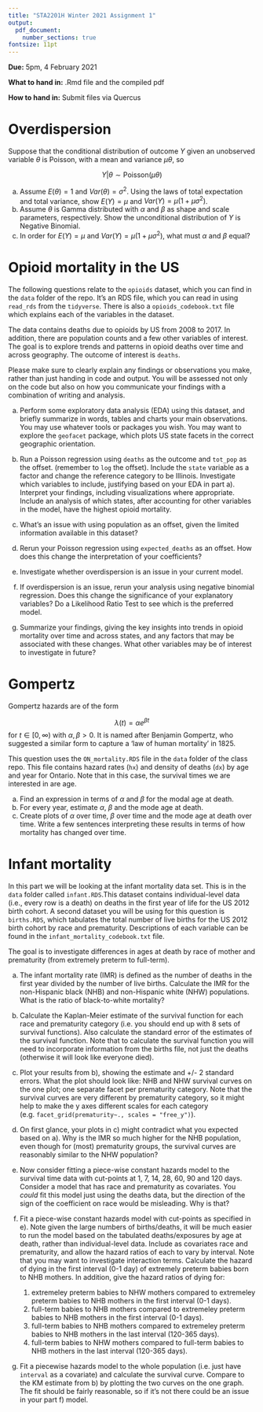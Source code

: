 ```yaml
---
title: "STA2201H Winter 2021 Assignment 1"
output: 
  pdf_document:
    number_sections: true
fontsize: 11pt
---
```


**Due:** 5pm, 4 February 2021

**What to hand in:** .Rmd file and the compiled pdf

**How to hand in:** Submit files via Quercus


# Overdispersion

Suppose that the conditional distribution of outcome $Y$ given an unobserved variable $\theta$ is Poisson, with a mean and variance $\mu\theta$, so 

$$
Y|\theta \sim  \text{Poisson}(\mu\theta)
$$

a) Assume $E(\theta) = 1$ and $Var(\theta) = \sigma^2$. Using the laws of total expectation and total variance, show $E(Y) = \mu$ and $Var(Y) = \mu (1+ \mu\sigma^2)$. 
b) Assume $\theta$ is Gamma distributed with $\alpha$ and $\beta$ as shape and scale parameters, respectively. Show the unconditional distribution of $Y$ is Negative Binomial.
c) In order for $E(Y) = \mu$ and $Var(Y) = \mu (1+ \mu\sigma^2)$, what must $\alpha$ and $\beta$ equal?

\newpage

# Opioid mortality in the US

The following questions relate to the `opioids` dataset, which you can find in the `data` folder of the repo. It's an RDS file, which you can read in using `read_rds` from the `tidyverse`. There is also a `opioids_codebook.txt` file which explains each of the variables in the dataset. 

The data contains deaths due to opioids by US from 2008 to 2017. In addition, there are population counts and a few other variables of interest. The goal is to explore trends and patterns in opioid deaths over time and across geography. The outcome of interest is `deaths`. 

Please make sure to clearly explain any findings or observations you make, rather than just handing in code and output. You will be assessed not only on the code but also on how you communicate your findings with a combination of writing and analysis. 

a) Perform some exploratory data analysis (EDA) using this dataset, and briefly summarize in words, tables and charts your main observations. You may use whatever tools or packages you wish. You may want to explore the `geofacet` package, which plots US state facets in the correct geographic orientation. 

b) Run a Poisson regression using `deaths` as the outcome and `tot_pop` as the offset. (remember to `log` the offset). Include the `state` variable as a factor and change the reference category to be Illinois. Investigate which variables to include, justifying based on your EDA in part a). Interpret your findings, including visualizations where appropriate. Include an analysis of which states, after accounting for other variables in the model, have the highest opioid mortality. 

c) What's an issue with using population as an offset, given the limited information available in this dataset? 

d) Rerun your Poisson regression using `expected_deaths` as an offset. How does this change the interpretation of your coefficients? 

e) Investigate whether overdispersion is an issue in your current model. 

f) If overdispersion is an issue, rerun your analysis using negative binomial regression. Does this change the significance of your explanatory variables? Do a Likelihood Ratio Test to see which is the preferred model. 

g) Summarize your findings, giving the key insights into trends in opioid mortality over time and across states, and any factors that may be associated with these changes. What other variables may be of interest to investigate in future?


\newpage

# Gompertz 

Gompertz hazards are of the form

$$
\lambda(t) = \alpha e^{\beta t}
$$
for $t \in [0, \infty)$ with $\alpha, \beta>0$. It is named after Benjamin Gompertz, who suggested a similar form to capture a 'law of human mortality' in 1825. 

This question uses the `ON_mortality.RDS` file in the `data` folder of the class repo. This file contains hazard rates (`hx`) and density of deaths (`dx`) by age and year for Ontario. Note that in this case, the survival times we are interested in are age. 


a) Find an expression in terms of $\alpha$ and $\beta$ for the modal age at death. 
b) For every year, estimate $\alpha$, $\beta$ and the mode age at death.
c) Create plots of $\alpha$ over time, $\beta$ over time and the mode age at death over time. Write a few sentences interpreting these results in terms of how mortality has changed over time. 

\newpage 
# Infant mortality 

In this part we will be looking at the infant mortality data set. This is in the `data` folder called `infant.RDS`.This dataset contains individual-level data (i.e., every row is a death) on deaths in the first year of life for the US 2012 birth cohort. A second dataset you will be using for this question is `births.RDS`, which tabulates the total number of live births for the US 2012 birth cohort by race and prematurity. Descriptions of each variable can be found in the `infant_mortality_codebook.txt` file. 

The goal is to investigate differences in ages at death by race of mother and prematurity (from extremely preterm to full-term).

a) The infant mortality rate (IMR) is defined as the number of deaths in the first year divided by the number of live births. Calculate the IMR for the non-Hispanic black (NHB) and non-Hispanic white (NHW) populations. What is the ratio of black-to-white mortality?

b)  Calculate the Kaplan-Meier estimate of the survival function for each race and prematurity category (i.e. you should end up with 8 sets of survival functions). Also calculate the standard error of the estimates of the survival function. Note that to calculate the survival function you will need to incorporate information from the births file, not just the deaths (otherwise it will look like everyone died). 

c)  Plot your results from b), showing the estimate and +/- 2 standard errors. What the plot should look like: NHB and NHW survival curves on the one plot; one separate facet per prematurity category. Note that the survival curves are very different by prematurity category, so it might help to make the y axes different scales for each category (e.g. `facet_grid(prematurity~., scales = "free_y")`).

d)  On first glance, your plots in c) might contradict what you expected based on a). Why is the IMR so much higher for the NHB population, even though for (most) prematurity groups, the survival curves are reasonably similar to the NHW population?

e)  Now consider fitting a piece-wise constant hazards model to the survival time data with cut-points at 1, 7, 14, 28, 60, 90 and 120 days. Consider a model that has race and prematurity as covariates. You *could* fit this model just using the deaths data, but the direction of the sign of the coefficient on race would be misleading. Why is that?

f) Fit a piece-wise constant hazards model with cut-points as specified in e). Note given the large numbers of births/deaths, it will be much easier to run the model based on the tabulated deaths/exposures by age at death, rather than individual-level data. Include as covariates race and prematurity, and allow the hazard ratios of each to vary by interval. Note that you may want to investigate interaction terms. Calculate the hazard of dying in the first interval (0-1 day) of extremely preterm babies born to NHB mothers. In addition, give the hazard ratios of dying for:
    
    1) extremeley preterm babies to NHW mothers compared to extremeley preterm babies to NHB mothers in the first interval (0-1 days).
    2) full-term babies to NHB mothers compared to extremeley preterm babies to NHB mothers in the first interval (0-1 days).
    3) full-term babies to NHB mothers compared to extremeley preterm babies to NHB mothers in the last interval (120-365 days).
    4) full-term babies to NHW mothers compared to full-term babies to NHB mothers in the last interval (120-365 days).

g) Fit a piecewise hazards model to the whole population (i.e. just have `interval` as a covariate) and calculate the survival curve. Compare to the KM estimate from b) by plotting the two curves on the one graph. The fit should be fairly reasonable, so if it's not there could be an issue in your part f) model.



